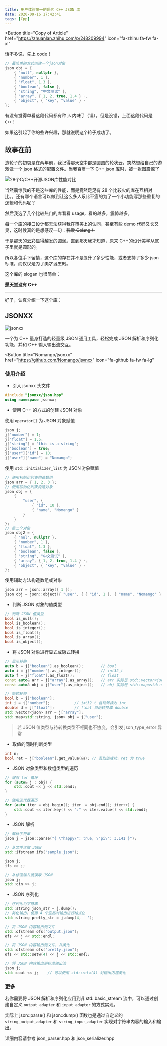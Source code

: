 ```yaml
---
title: 用户体验第一的现代 C++ JSON 库
date: 2020-09-16 17:42:41
tags: [Cpp]
---
```



<Button
  title="Copy of Article"
  href="https://zhuanlan.zhihu.com/p/248209994"
  icon="fa-zhihu fa-fw fa-xl"
></Button>

话不多说，先上 code！

```cpp
// 最简单的方式创建一个json对象
json obj = {
    { "null", nullptr },
    { "number", 1 },
    { "float", 1.3 },
    { "boolean", false },
    { "string", "中文测试" },
    { "array", { 1, 2, true, 1.4 } },
    { "object", { "key", "value" } }
};
```

有没有觉得单看这段代码都有种 js 内味了（误）。但是没错，上面这段代码是`C++`！

如果这引起了你的些许兴趣，那就说明这个轮子成功了。

## 故事在前

造轮子的初衷是在两年前，我记得那天空中都是圆圆的轮状云，突然想给自己的游戏做一个 json 格式的配置文件。当我百度一下 C++ json 库时，被一张图震惊了

![28个C/C++开源JSON库性能对比](@assets/images/2020/jsonxx/json-lib-performance.png)

当然震惊我的不是这些库的性能，而是竟然足足有 28 个比较火的库在互相对比。。还有哪个语言可以做到让这么多人乐此不疲的为了一个小功能写那些重复的逻辑和代码呢？

然后我选了几个比较热门的库看看 usage，看的越多，震惊越多。

每一个库的接口设计都无法获得我在审美上的认同，甚至有些 demo 代码又长又臭，这时候真的是想感叹一句：~~我爱 Golang！~~

于是那天的云彩显得越发的圆润。直到那天我才知道，原来 C++的设计美学从底子里就是圆形的。

所以各位手下留情，这个库的存在并不是提升了多少性能，或者支持了多少 json 标准，而仅仅是为了美才诞生的。

这个库的 slogan 也很简单：

**愿天堂没有 C++**

---

好了，认真介绍一下这个库：

## JSONXX

![jsonxx](@assets/images/2020/jsonxx/logo.png)

一个为 C++ 量身打造的轻量级 JSON 通用工具，轻松完成 JSON 解析和序列化功能，并和 C++ 输入输出流交互。

<Button
  title="Nomango/jsonxx"
  href="https://github.com/Nomango/jsonxx"
  icon="fa-github fa-fw fa-lg"
></Button>

### 使用介绍

- 引入 jsonxx 头文件

```cpp
#include "jsonxx/json.hpp"
using namespace jsonxx;
```

- 使用 C++ 的方式的创建 JSON 对象

使用 `operator[]` 为 JSON 对象赋值

```cpp
json j;
j["number"] = 1;
j["float"] = 1.5;
j["string"] = "this is a string";
j["boolean"] = true;
j["user"]["id"] = 10;
j["user"]["name"] = "Nomango";
```

使用 `std::initializer_list` 为 JSON 对象赋值

```cpp
// 使用初始化列表构造数组
json arr = { 1, 2, 3 };
// 使用初始化列表构造对象
json obj = {
    {
        "user", {
            { "id", 10 },
            { "name", "Nomango" }
        }
    }
};
// 第二个对象
json obj2 = {
    { "nul", nullptr },
    { "number", 1 },
    { "float", 1.3 },
    { "boolean", false },
    { "string", "中文测试" },
    { "array", { 1, 2, true, 1.4 } },
    { "object", { "key", "value" } }
};
```

使用辅助方法构造数组或对象

```cpp
json arr = json::array({ 1 });
json obj = json::object({ "user", { { "id", 1 }, { "name", "Nomango" } } });
```

- 判断 JSON 对象的值类型

```cpp
// 判断 JSON 值类型
bool is_null();
bool is_boolean();
bool is_integer();
bool is_float();
bool is_array();
bool is_object();
```

- 将 JSON 对象进行显式或隐式转换

```cpp
// 显示转换
auto b = j["boolean"].as_boolean();        // bool
auto i = j["number"].as_integer();         // int32_t
auto f = j["float"].as_float();            // float
const auto& arr = j["array"].as_array();   // arr 实际是 std::vector<json> 类型
const auto& obj = j["user"].as_object();   // obj 实际是 std::map<std::string, json> 类型
```

```cpp
// 隐式转换
bool b = j["boolean"];
int i = j["number"];           // int32_t 自动转换为 int
double d = j["float"];         // float 自动转换成 double
std::vector<json> arr = j["array"];
std::map<std::string, json> obj = j["user"];
```

> 若 JSON 值类型与待转换类型不相同也不协变，会引发 json_type_error 异常

- 取值的同时判断类型

```cpp
int n;
bool ret = j["boolean"].get_value(&n); // 若取值成功，ret 为 true
```

- JSON 对象类型和数组类型的遍历

```cpp
// 增强 for 循环
for (auto& j : obj) {
    std::cout << j << std::endl;
}
```

```cpp
// 使用迭代器遍历
for (auto iter = obj.begin(); iter != obj.end(); iter++) {
    std::cout << iter.key() << ":" << iter.value() << std::endl;
}
```

- JSON 解析

```cpp
// 解析字符串
json j = json::parse("{ \"happy\": true, \"pi\": 3.141 }");
```

```cpp
// 从文件读取 JSON
std::ifstream ifs("sample.json");

json j;
ifs >> j;
```

```cpp
// 从标准输入流读取 JSON
json j;
std::cin >> j;
```

- JSON 序列化

```cpp
// 序列化为字符串
std::string json_str = j.dump();
// 美化输出，使用 4 个空格对输出进行格式化
std::string pretty_str = j.dump(4, ' ');
```

```cpp
// 将 JSON 内容输出到文件
std::ofstream ofs("output.json");
ofs << j << std::endl;
```

```cpp
// 将 JSON 内容输出到文件，并美化
std::ofstream ofs("pretty.json");
ofs << std::setw(4) << j << std::endl;
```

```cpp
// 将 JSON 内容输出到标准输出流
json j;
std::cout << j;    // 可以使用 std::setw(4) 对输出内容美化
```

### 更多

若你需要将 JSON 解析和序列化应用到非 std::basic_stream 流中，可以通过创建自定义 `output_adapter` 和 `input_adapter` 的方式实现。

实际上 json::parse() 和 json::dump() 函数也是通过自定义的 `string_output_adapter` 和 `string_input_adapter` 实现对字符串内容的输入和输出。

详细内容请参考 json_parser.hpp 和 json_serializer.hpp
